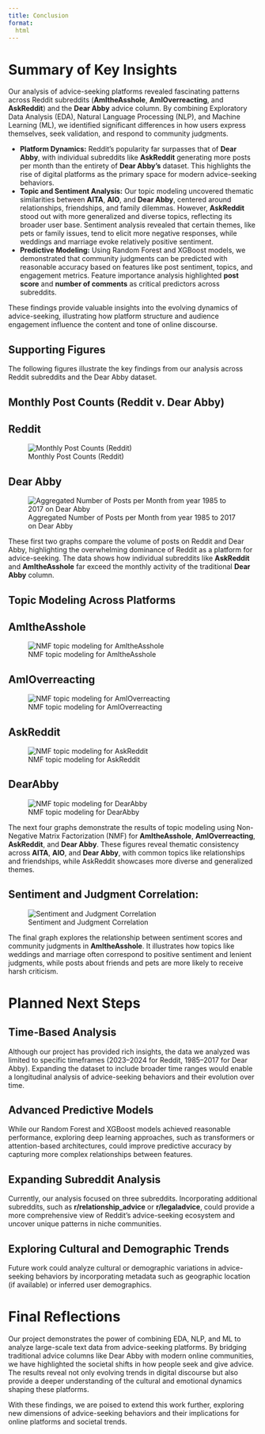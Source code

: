 ```yaml
---
title: Conclusion
format:
  html
---
```


# Summary of Key Insights

Our analysis of advice-seeking platforms revealed fascinating patterns across Reddit subreddits (**AmItheAsshole**, **AmIOverreacting**, and **AskReddit**) and the **Dear Abby** advice column. By combining Exploratory Data Analysis (EDA), Natural Language Processing (NLP), and Machine Learning (ML), we identified significant differences in how users express themselves, seek validation, and respond to community judgments.

* **Platform Dynamics:** Reddit’s popularity far surpasses that of **Dear Abby**, with individual subreddits like **AskReddit** generating more posts per month than the entirety of **Dear Abby’s** dataset. This highlights the rise of digital platforms as the primary space for modern advice-seeking behaviors.
* **Topic and Sentiment Analysis:** Our topic modeling uncovered thematic similarities between **AITA**, **AIO**, and **Dear Abby**, centered around relationships, friendships, and family dilemmas. However, **AskReddit** stood out with more generalized and diverse topics, reflecting its broader user base. Sentiment analysis revealed that certain themes, like pets or family issues, tend to elicit more negative responses, while weddings and marriage evoke relatively positive sentiment.
* **Predictive Modeling:** Using Random Forest and XGBoost models, we demonstrated that community judgments can be predicted with reasonable accuracy based on features like post sentiment, topics, and engagement metrics. Feature importance analysis highlighted **post score** and **number of comments** as critical predictors across subreddits.

These findings provide valuable insights into the evolving dynamics of advice-seeking, illustrating how platform structure and audience engagement influence the content and tone of online discourse.

## Supporting Figures

The following figures illustrate the key findings from our analysis across Reddit subreddits and the Dear Abby dataset.

## Monthly Post Counts (Reddit v. Dear Abby)

::: {.panel-tabset style="padding: 0px; margin: 0;"}
## Reddit
![Monthly Post Counts (Reddit)](images/eda/monthly_posts_bar_chart.png)

## Dear Abby
![Aggregated Number of Posts per Month from year 1985 to 2017 on Dear Abby](images/eda/dear_abby_new_2.png)
:::

These first two graphs compare the volume of posts on Reddit and Dear Abby, highlighting the overwhelming dominance of Reddit as a platform for advice-seeking. The data shows how individual subreddits like **AskReddit** and **AmItheAsshole** far exceed the monthly activity of the traditional **Dear Abby** column.

## Topic Modeling Across Platforms

::: {.panel-tabset style="padding: 0px; margin: 0;"}
## AmItheAsshole

![NMF topic modeling for AmItheAsshole](images/nlp/NMF_AITA.png)

## AmIOverreacting

![NMF topic modeling for AmIOverreacting](images/nlp/NMF_AIO.png)

## AskReddit

![NMF topic modeling for AskReddit](images/nlp/NMF_ASK.png)

## DearAbby

![NMF topic modeling for DearAbby](images/nlp/NMF_DA.png)

:::

The next four graphs demonstrate the results of topic modeling using Non-Negative Matrix Factorization (NMF) for **AmItheAsshole**, **AmIOverreacting**, **AskReddit**, and **Dear Abby**. These figures reveal thematic consistency across **AITA**, **AIO**, and **Dear Abby**, with common topics like relationships and friendships, while AskReddit showcases more diverse and generalized themes.

## Sentiment and Judgment Correlation: 

![Sentiment and Judgment Correlation](images/nlp/label_topic_sentiment_aita.png)

The final graph explores the relationship between sentiment scores and community judgments in **AmItheAsshole**. It illustrates how topics like weddings and marriage often correspond to positive sentiment and lenient judgments, while posts about friends and pets are more likely to receive harsh criticism.

# Planned Next Steps

## Time-Based Analysis

Although our project has provided rich insights, the data we analyzed was limited to specific timeframes (2023–2024 for Reddit, 1985–2017 for Dear Abby). Expanding the dataset to include broader time ranges would enable a longitudinal analysis of advice-seeking behaviors and their evolution over time.

## Advanced Predictive Models

While our Random Forest and XGBoost models achieved reasonable performance, exploring deep learning approaches, such as transformers or attention-based architectures, could improve predictive accuracy by capturing more complex relationships between features.

## Expanding Subreddit Analysis

Currently, our analysis focused on three subreddits. Incorporating additional subreddits, such as **r/relationship_advice** or **r/legaladvice**, could provide a more comprehensive view of Reddit’s advice-seeking ecosystem and uncover unique patterns in niche communities.

## Exploring Cultural and Demographic Trends

Future work could analyze cultural or demographic variations in advice-seeking behaviors by incorporating metadata such as geographic location (if available) or inferred user demographics.

# Final Reflections

Our project demonstrates the power of combining EDA, NLP, and ML to analyze large-scale text data from advice-seeking platforms. By bridging traditional advice columns like Dear Abby with modern online communities, we have highlighted the societal shifts in how people seek and give advice. The results reveal not only evolving trends in digital discourse but also provide a deeper understanding of the cultural and emotional dynamics shaping these platforms.

With these findings, we are poised to extend this work further, exploring new dimensions of advice-seeking behaviors and their implications for online platforms and societal trends.